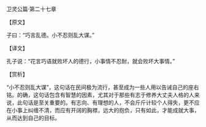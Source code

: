 

卫灵公篇·第二十七章

【原文】

子曰：“巧言乱德。小不忍则乱大谋。”

【译文】

孔子说：“花言巧语就败坏人的德行，小事情不忍耐，就会败坏大事情。”

【赏析】

“小不忍则乱大谋”，这句话在民间极为流行，甚至成为一些人用以告诫自己的座右铭。的确，这句话包含有智慧的因素，尤其对于那些有志于修养大丈夫人格的人来说，此句话是至关重要的。有志向、有理想的人，不会斤斤计较个人得失，更不应在小事上纠缠不清，而应有开阔的胸襟，远大的抱负，只有如此，才能成就大事，从而达到自己的目标。


